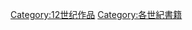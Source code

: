 {{Commonscat|12th-century books}}

[[Category:12世纪作品|Category:12世纪作品]]
[[Category:各世紀書籍|Category:各世紀書籍]]